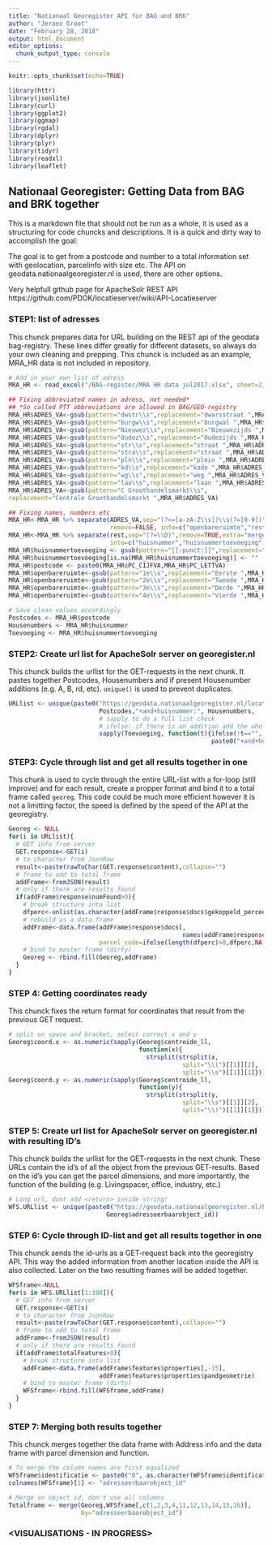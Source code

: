 ```yaml
---
title: "Nationaal Georegister API for BAG and BRK"
author: "Jeroen Groot"
date: "February 28, 2018"
output: html_document
editor_options:
  chunk_output_type: console
---
```


```r
knitr::opts_chunk$set(echo=TRUE)

library(httr)
library(jsonlite)
library(curl)
library(ggplot2)
library(ggmap)
library(rgdal)
library(dplyr)
library(plyr)
library(tidyr)
library(readxl)
library(leaflet)
```

## Nationaal Georegister: Getting Data from BAG and BRK together

This is a markdown file that should not be run as a whole, it is used as a structuring for code chuncks and descriptions. It is a quick and dirty way to accomplish the goal:

The goal is to get from a postcode and number to a total information set with geolocation, parcelinfo with size etc. The API on geodata.nationaalgeoregister.nl is used, there are other options.

Very helpfull github page for ApacheSolr REST API
https://github.com/PDOK/locatieserver/wiki/API-Locatieserver


### STEP1: list of adresses

This chunck prepares data for URL building on the REST api of the geodata bag-registry. These lines differ greatly for different datasets, so always do your own cleaning and prepping. This chunck is included as an example, MRA_HR data is not included in repository.

```r
# Add in your own list of adress
MRA_HR <- read_excel("/BAG-register/MRA HR data jul2017.xlsx", sheet=2)

## Fixing abbreviated names in adress, not needed*
## *So called PTT abbreviations are allowed in BAG/GEO-registry
MRA_HR$ADRES_VA<-gsub(pattern="dwstr\\s",replacement="dwarsstraat ",MRA_HR$ADRES_VA)
MRA_HR$ADRES_VA<-gsub(pattern="burgw\\s",replacement="burgwal ",MRA_HR$ADRES_VA)
MRA_HR$ADRES_VA<-gsub(pattern="Nieuwez\\s",replacement="Nieuwezijds ",MRA_HR$ADRES_VA)
MRA_HR$ADRES_VA<-gsub(pattern="Oudez\\s",replacement="Oudezijds ",MRA_HR$ADRES_VA)
MRA_HR$ADRES_VA<-gsub(pattern="str\\s",replacement="straat ",MRA_HR$ADRES_VA)
MRA_HR$ADRES_VA<-gsub(pattern="stra\\s",replacement="straat ",MRA_HR$ADRES_VA)
MRA_HR$ADRES_VA<-gsub(pattern="pln\\s",replacement="plein ",MRA_HR$ADRES_VA)
MRA_HR$ADRES_VA<-gsub(pattern="kd\\s",replacement="kade ",MRA_HR$ADRES_VA)
MRA_HR$ADRES_VA<-gsub(pattern="wg\\s",replacement="weg ",MRA_HR$ADRES_VA)
MRA_HR$ADRES_VA<-gsub(pattern="laa\\s",replacement="laan ",MRA_HR$ADRES_VA)
MRA_HR$ADRES_VA<-gsub(pattern="C Groothandelsmarkt\\s",
replacement="Centrale Groothandelsmarkt ",MRA_HR$ADRES_VA)

## Fixing names, numbers etc
MRA_HR<-MRA_HR %>% separate(ADRES_VA,sep="(?<=[a-zA-Z\\s])\\s(?=[0-9])",extra="merge",
                            remove=FALSE, into=c("openbareruimte","rest"))
MRA_HR<-MRA_HR %>% separate(rest,sep="(?=\\D)",remove=TRUE,extra="merge",
                            into=c("huisnummer","huisnummertoevoeging"))
MRA_HR$huisnummertoevoeging <- gsub(pattern="[[:punct:]]",replacement="", MRA_HR$huisnummertoevoeging)
MRA_HR$huisnummertoevoeging[is.na(MRA_HR$huisnummertoevoeging)] <- ""
MRA_HR$postcode <- paste0(MRA_HR$PC_CIJFVA,MRA_HR$PC_LETTVA)
MRA_HR$openbareruimte<-gsub(pattern="1e\\s",replacement="Eerste ",MRA_HR$openbareruimte)
MRA_HR$openbareruimte<-gsub(pattern="2e\\s",replacement="Tweede ",MRA_HR$openbareruimte)
MRA_HR$openbareruimte<-gsub(pattern="3e\\s",replacement="Derde ",MRA_HR$openbareruimte)
MRA_HR$openbareruimte<-gsub(pattern="4e\\s",replacement="Vierde ",MRA_HR$openbareruimte)

# Save clean values accordingly
Postcodes <- MRA_HR$postcode
Housenumbers <- MRA_HR$huisnummer
Toevoeging <- MRA_HR$huisnummertoevoeging
```

### STEP2: Create url list for ApacheSolr server on georegister.nl

This chunck builds the urllist for the GET-requests in the next chunk. It pastes together Postcodes, Housenumbers and if present Housenumber additions (e.g. A, B, rd, etc). `unique()` is used to prevent duplicates.

```r
URLlist <- unique(paste0("https://geodata.nationaalgeoregister.nl/locatieserver/v3/free?q=postcode:",
                         Postcodes,"+and+huisnummer:", Housenumbers,
                         # sapply to do a full list check
                         # ifelse: if there is an addition add the whole paste, else add nothing
                         sapply(Toevoeging, function(t){ifelse(!t=="",
                                                        paste0("+and+huisnummertoevoeging:",t),"")})))
```


### STEP3: Cycle through list and get all results together in one

This chunk is used to cycle through the entire URL-list with a for-loop (still improve) and for each result, create a propper format and bind it to a total frame called `georeg`. This code could be much more efficient however it is not a limitting factor, the speed is defined by the speed of the API at the georegistry.

```r
Georeg <- NULL
for(i in URLlist){
  # GET info from server
  GET.response<-GET(i)
  # to character from JsonRaw
  result<-paste(rawToChar(GET.response$content),collapse="")
  # frame to add to total frame
  addFrame<-fromJSON(result)
  # only if there are results found
  if(addFrame$response$numFound>0){
    # break structure into list
    dfperc<-unlist(as.character(addFrame$response$docs$gekoppeld_perceel))
    # rebuild as a data.frame
    addFrame<-data.frame(addFrame$response$docs[,
                                                names(addFrame$response$docs)!="gekoppeld_perceel"],
                         parcel_code=ifelse(length(dfperc)>0,dfperc,NA))
    # bind to master frame (dirty)
    Georeg <- rbind.fill(Georeg,addFrame)
  }
}
```

### STEP 4: Getting coordinates ready

This chunck fixes the return format for coordinates that result from the previous GET request.

```r
# split on space and bracket, select correct x and y
Georeg$coord.x <- as.numeric(sapply(Georeg$centroide_ll,
                                    function(x){
                                      strsplit(strsplit(x, 
                                                split="\\(")[[1]][2],
                                                split="\\s")[[1]][1]}))
Georeg$coord.y <- as.numeric(sapply(Georeg$centroide_ll,
                                    function(y){
                                      strsplit(strsplit(y,
                                                split="\\s")[[1]][2],
                                                split="\\)")[[1]][1]}))
```

### STEP 5: Create url list for ApacheSolr server on georegister.nl with resulting ID's

This chunck builds the urllist for the GET-requests in the next chunk. These URLs contain the id's of all the object from the previous GET-results. Based on the id's you can get the parcel dimensions, and more importantly, the function of the building (e.g. Livingspacer, office, industry, etc.)

```r
# Long url, dont add <return> inside string!
WFS.URLlist <- unique(paste0("https://geodata.nationaalgeoregister.nl/bag/wfs?SERVICE=WFS&REQUEST=GetFeature&TYPENAMES=bag:verblijfsobject&outputFormat=json&CQL_FILTER=identificatie=",
                           Georeg$adresseerbaarobject_id))
```

### STEP 6: Cycle through ID-list and get all results together in one

This chunck sends the id-urls as a GET-request back into the georegistry API. This way the added information from another location inside the API is also collected. Later on the two resulting frames will be added together.

```r
WFSframe<-NULL
for(s in WFS.URLlist[1:100]){
  # GET info from server
  GET.response<-GET(s)
  # to character from JsonRaw
  result<-paste(rawToChar(GET.response$content),collapse="")
  # frame to add to total frame
  addFrame<-fromJSON(result)
  # only if there are results found
  if(addFrame$totalFeatures>0){
    # break structure into list
    addFrame<-data.frame(addFrame$features$properties[,-15],
                         addFrame$features$properties$pandgeometrie)
    # bind to master frame (dirty)
    WFSframe<-rbind.fill(WFSframe,addFrame)
  }
}
```

### STEP 7: Merging both results together

This chunck merges together the data frame with Address info and the data frame with parcel dimension and function.

```r
# To merge the column names are first equalized
WFSframe$identificatie <- paste0("0", as.character(WFSframe$identificatie))
colnames(WFSframe)[1] <- "adresseerbaarobject_id"

# Merge on object id, don't use all columns
Totalframe <- merge(Georeg,WFSframe[,c(1,2,3,4,11,12,13,14,15,16)],
                    by="adresseerbaarobject_id")
```

### <VISUALISATIONS - IN PROGRESS>

<!-- ###Plotting -->

<!-- ```{r jahoorhebhetzelfmaargedaan} -->
<!-- # function for RD-coords to Long Lat -->
<!-- rd2ws <- function(X,Y){ -->
<!--   dX=(X-155000)*10^-5 -->
<!--   dY=(Y-463000)*10^-5 -->

<!--   SomN=(3235.65389*dY)+(-32.58297*dX^2)+(-0.2475*dY^2)+(-0.84978*dX^2*dY)+(-0.0655*dY^3)+(-0.01709*dX^2*dY^2)+(-0.00738*dX)+(0.0053*dX^4)+(-0.00039*dX^2*dY^3)+(0.00033*dX^4*dY)+(-0.00012*dX*dY) -->
<!--   SomE=(5260.52916*dX)+(105.94684*dX*dY)+(2.45656*dX*dY^2)+(-0.81885*dX^3)+(0.05594*dX*dY^3)+(-0.05607*dX^3*dY)+(0.01199*dY)+(-0.00256*dX^3*dY^2)+(0.00128*dX*dY^4)+(0.00022*dY^2)+(-0.00022*dX^2)+(0.00026*dX^5) -->

<!--   Latitude=52.15517+(SomN/3600) -->
<!--   Longitude=5.387206+(SomE/3600) -->

<!--   return(data.frame(Longitude, Latitude)) -->
<!-- } -->
<!-- ``` -->

<!-- ```{r} -->
<!-- Totalframe.poly <- lapply(1:dim(Totalframe)[1], -->
<!--           function(x){ -->
<!--             y<-unlist(Totalframe$coordinates[x])[unlist(Totalframe$coordinates[x])!=0.0] -->
<!--             y<-rd2ws(y[1:(length(y)/2)], -->
<!--                      y[((length(y)/2)+1):length(y)]) -->
<!--             Polygon(y, hole=FALSE) -->
<!--           }) -->
<!-- Polys <- SpatialPolygons(list(Polygons(Totalframe.poly,1))) -->
<!-- Polys.f <- fortify(Polys) -->
<!-- ``` -->

<!-- ```{r} -->
<!-- #Option1ggplotHEAVYWITHLARGERDATASETS -->
<!-- ##downloadMapofNL -->
<!-- NLmap <- -->
<!--   get_map(location = c( -->
<!--   lon = mean(as.numeric(Georeg$coord.x), na.rm = T), -->
<!--   lat = mean(as.numeric(Georeg$coord.y), na.rm = T) -->
<!--   ), zoom = 9) -->
<!-- ggmap(NLmap)+ -->
<!--   #plotpolygonsofparcels -->
<!--   # geom_polygon(data = Polys.f, aes(x = long, y = lat, group = group), -->
<!--                # fill = "Pink", col = "Darkred", alpha = 0.5)+ -->
<!--   # plotcoordsofadresses -->
<!--   geom_point(data=Georeg,aes(x=as.numeric(coord.x),y=as.numeric(coord.y)), -->
<!--              col="Yellow")+ -->
<!--   theme(axis.line = element_blank(), axis.title = element_blank(), axis.text = element_blank()) -->

<!-- ##Option2leafletSUPERHEAVYWITHLARGERDATASETS -->
<!-- leaflet(Polys)%>% -->
<!--   addProviderTiles("Stamen.TonerLite", -->
<!--                     options=providerTileOptions(noWrap=TRUE))%>% -->
<!--   fitBounds(4.866167,52.35968,4.908988,52.37665)%>% -->
<!-- #Polygonsofparcels -->
<!--   # addPolygons(color="Darkred", fillColor="Pink", fillOpacity=0.9,opacity=0.9)%>% -->
<!-- #Markersoncoordsofadresses -->
<!--   addMarkers(lng=as.numeric(Georeg$coord.x),lat=as.numeric(Georeg$coord.y)) -->
<!-- ``` -->


